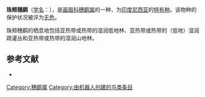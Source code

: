 {{Speciesbox
| name = 珠颊穗鹛
| image = Crescent-chested Babbler (Stachyris melanothorax).jpg
| status = LC | status_system = IUCN3.1
| genus = Stachyris
| species = melanothorax
| authority = [[康拉德·雅各·特明克|Temminck]], 1823
| range_map = 
}}

'''珠颊穗鹛'''（[[学名|学名]]：{{lang|la|''Stachyris melanothorax''}}），是[[画眉科|画眉科]][[穗鹛属|穗鹛属]]的一种，为[[印度尼西亚|印度尼西亚]]的[[特有种|特有种]]。该物种的保护状况被评为[[无危|无危]]。

珠颊穗鹛的栖息地包括亚热带或热带的湿润低地林、亚热带或热带的（低地）湿润疏灌丛和亚热带或热带的湿润山地林。

== 参考文献 ==
{{commons category|Stachyris melanothorax}}
*{{cite web|url=http://www.birdlife.org/datazone/speciesfactsheet.php?id=7933&m=0|title=Stachyris melanothorax|publisher=[[国际鸟盟|BirdLife.org]]|accessdate=2011-06-27}}
{{Taxonbar|from=Q73878}}

[[Category:穗鹛属|Category:穗鹛属]]
[[Category:由机器人创建的鸟类条目|Category:由机器人创建的鸟类条目]]